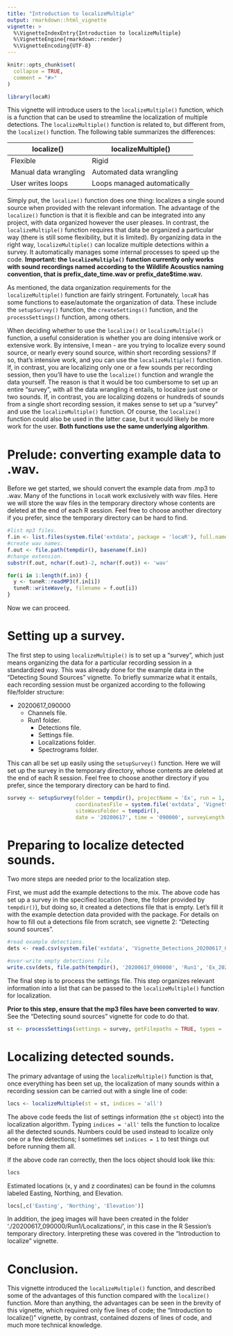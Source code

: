 ```yaml
---
title: "Introduction to localizeMultiple"
output: rmarkdown::html_vignette
vignette: >
  %\VignetteIndexEntry{Introduction to localizeMultiple}
  %\VignetteEngine{rmarkdown::render}
  %\VignetteEncoding{UTF-8}
---
```


```r
knitr::opts_chunk$set(
  collapse = TRUE,
  comment = "#>"
)
```

```r
library(locaR)
```

This vignette will introduce users to the `localizeMultiple()` function, which is a function that can be used to streamline the localization of multiple detections. The `localizeMultiple()` function is related to, but different from, the `localize()` function. The following table summarizes the differences:

localize() | localizeMultiple()
---------- | ------------------
Flexible | Rigid
Manual data wrangling | Automated data wrangling
User writes loops | Loops managed automatically

Simply put, the `localize()` function does one thing: localizes a single sound source when provided with the relevant information. The advantage of the `localize()` function is that it is flexible and can be integrated into any project, with data organized however the user pleases. In contrast, the `localizeMultiple()` function requires that data be organized a particular way (there is still some flexibility, but it is limited). By organizing data in the right way, `localizeMultiple()` can localize multiple detections within a survey. It automatically manages some internal processes to speed up the code. **Important: the `localizeMultiple()` function currently only works with sound recordings named according to the Wildlife Acoustics naming convention, that is prefix_date_time.wav or prefix_date$time.wav.**

As mentioned, the data organization requirements for the `localizeMultiple()` function are fairly stringent. Fortunately, `locaR` has some functions to ease/automate the organization of data. These include the `setupSurvey()` function, the `createSettings()` function, and the `processSettings()` function, among others. 

When deciding whether to use the `localize()` or `localizeMultiple()` function, a useful consideration is whether you are doing intensive work or extensive work. By intensive, I mean - are you trying to localize every sound source, or nearly every sound source, within short recording sessions? If so, that's intensive work, and you can use the `localizeMultiple()` function. If, in contrast, you are localizing only one or a few sounds per recording session, then you'll have to use the `localize()` function and wrangle the data yourself. The reason is that it would be too cumbersome to set up an entire "survey", with all the data wrangling it entails, to localize just one or two sounds. If, in contrast, you are localizing dozens or hundreds of sounds from a single short recording session, it makes sense to set up a "survey" and use the `localizeMultiple()` function. Of course, the `localize()` function could also be used in the latter case, but it would likely be more work for the user. **Both functions use the same underlying algorithm**.

# Prelude: converting example data to .wav.

Before we get started, we should convert the example data from .mp3 to .wav. Many of the functions in `locaR` work exclusively with wav files. Here we will store the wav files in the temporary directory whose contents are deleted at the end of each R session. Feel free to choose another directory if you prefer, since the temporary directory can be hard to find.

```r

#list mp3 files.
f.in <- list.files(system.file('extdata', package = 'locaR'), full.names = T, pattern='mp3$')
#create wav names.
f.out <- file.path(tempdir(), basename(f.in))
#change extension.
substr(f.out, nchar(f.out)-2, nchar(f.out)) <- 'wav'

for(i in 1:length(f.in)) {
  y <- tuneR::readMP3(f.in[i])
  tuneR::writeWave(y, filename = f.out[i])
}

```

Now we can proceed.

# Setting up a survey.

The first step to using `localizeMultiple()` is to set up a "survey", which just means organizing the data for a particular recording session in a standardized way. This was already done for the example data in the "Detecting Sound Sources" vignette. To briefly summarize what it entails, each recording session must be organized according to the following file/folder structure:

* 20200617_090000
    * Channels file.
    * Run1 folder.
        * Detections file.
        * Settings file.
        * Localizations folder.
        * Spectrograms folder.
        
This can all be set up easily using the `setupSurvey()` function. Here we will set up the survey in the temporary directory, whose contents are deleted at the end of each R session. Feel free to choose another directory if you prefer, since the temporary directory can be hard to find.

```r
survey <- setupSurvey(folder = tempdir(), projectName = 'Ex', run = 1,
                      coordinatesFile = system.file('extdata', 'Vignette_Coordinates.csv', package = 'locaR'),
                      siteWavsFolder = tempdir(),
                      date = '20200617', time = '090000', surveyLength = 7)
```

# Preparing to localize detected sounds.

Two more steps are needed prior to the localization step.

First, we must add the example detections to the mix. The above code has set up a survey in the specified location (here, the folder provided by `tempdir()`), but doing so, it created a detections file that is empty. Let's fill it with the example detection data provided with the package. For details on how to fill out a detections file from scratch, see vignette 2: "Detecting sound sources".

```r
#read example detections.
dets <- read.csv(system.file('extdata', 'Vignette_Detections_20200617_090000.csv', package = 'locaR'))

#over-write empty detections file.
write.csv(dets, file.path(tempdir(), '20200617_090000', 'Run1', 'Ex_20200617_090000_Run1_Detections.csv'), row.names = F)
```

The final step is to process the settings file. This step organizes relevant information into a list that can be passed to the `localizeMultiple()` function for localization.

**Prior to this step, ensure that the mp3 files have been converted to wav**. See the "Detecting sound sources" vignette for code to do that.

```r
st <- processSettings(settings = survey, getFilepaths = TRUE, types = 'wav')
```

# Localizing detected sounds.

The primary advantage of using the `localizeMultiple()` function is that, once everything has been set up, the localization of many sounds within a recording session can be carried out with a single line of code:

```r
locs <- localizeMultiple(st = st, indices = 'all')
```

The above code feeds the list of settings information (the `st` object) into the localization algorithm. Typing `indices = 'all'` tells the function to localize all the detected sounds. Numbers could be used instead to localize only one or a few detections; I sometimes set `indices = 1` to test things out before running them all.

If the above code ran correctly, then the locs object should look like this:

```r
locs
```
Estimated locations (x, y and z coordinates) can be found in the columns labeled Easting, Northing, and Elevation.

```r
locs[,c('Easting', 'Northing', 'Elevation')]
```

In addition, the jpeg images will have been created in the folder './20200617_090000/Run1/Localizations/', in this case in the R Session's temporary directory. Interpreting these was covered in the "Introduction to localize" vignette.

# Conclusion.

This vignette introduced the `localizeMultiple()` function, and described some of the advantages of this function compared with the `localize()` function. More than anything, the advantages can be seen in the brevity of this vignette, which required only five lines of code; the "Introduction to localize()" vignette, by contrast, contained dozens of lines of code, and much more technical knowledge. 























